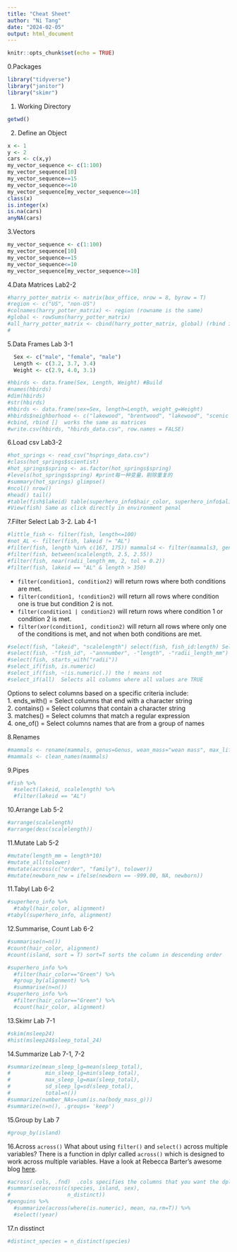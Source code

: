 ```yaml
---
title: "Cheat Sheet"
author: "Ni Tang"
date: "2024-02-05"
output: html_document
---
```


```r
knitr::opts_chunk$set(echo = TRUE)
```

0.Packages
```r
library("tidyverse")
library("janitor")
library("skimr")
```

1. Working Directory
```r
getwd()
```

2. Define an Object
```r
x <- 1
y <- 2
cars <- c(x,y)
my_vector_sequence <- c(1:100)
my_vector_sequence[10]
my_vector_sequence==15
my_vector_sequence<=10
my_vector_sequence[my_vector_sequence<=10]
class(x)
is.integer(x)
is.na(cars)
anyNA(cars)
```
3.Vectors
```r
my_vector_sequence <- c(1:100)
my_vector_sequence[10]
my_vector_sequence==15
my_vector_sequence<=10
my_vector_sequence[my_vector_sequence<=10]
```

4.Data Matrices Lab2-2
```r
#harry_potter_matrix <- matrix(box_office, nrow = 8, byrow = T)
#region <- c("US", "non-US")
#colnames(harry_potter_matrix) <- region (rowname is the same)
#global <- rowSums(harry_potter_matrix)
#all_harry_potter_matrix <- cbind(harry_potter_matrix, global) (rbind is the same)
#
```

5.Data Frames Lab 3-1
```r
  Sex <- c("male", "female", "male")
  Length <- c(3.2, 3.7, 3.4)
  Weight <- c(2.9, 4.0, 3.1)
```
```r
#hbirds <- data.frame(Sex, Length, Weight) #Build
#names(hbirds)
#dim(hbirds)
#str(hbirds)
#hbirds <- data.frame(sex=Sex, length=Length, weight_g=Weight)
#hbirds$neighborhood <- c("lakewood", "brentwood", "lakewood", "scenic Heights")
#cbind, rbind []  works the same as matrices
#write.csv(hbirds, "hbirds_data.csv", row.names = FALSE)
```

6.Load csv Lab3-2
```r
#hot_springs <- read_csv("hsprings_data.csv")
#class(hot_springs$scientist)
#hot_springs$spring <- as.factor(hot_springs$spring)
#levels(hot_springs$spring) #print每一种变量，剔除重复的
#summary(hot_springs) glimpse()
#ncol() nrow()
#head() tail()
#table(fish$lakeid) table(superhero_info$hair_color, superhero_info$alignment)
#View(fish) Same as click directly in environment penal
```

7.Filter Select Lab 3-2. Lab 4-1
```r
#little_fish <- filter(fish, length<=100)
#not_AL <- filter(fish, lakeid != "AL")
#filter(fish, length %in% c(167, 175)) mammals4 <- filter(mammals3, genus %in% c("Lophocebus", "Erythrocebus", "Macaca"))
#filter(fish, between(scalelength, 2.5, 2.55))
#filter(fish, near(radii_length_mm, 2, tol = 0.2))
#filter(fish, lakeid == "AL" & length > 350)
```
  + `filter(condition1, condition2)` will return rows where both conditions are met.  
  + `filter(condition1, !condition2)` will return all rows where condition one is true but        condition 2 is not.  
  + `filter(condition1 | condition2)` will return rows where condition 1 or condition 2 is        met.  
  + `filter(xor(condition1, condition2)` will return all rows where only one of the conditions     is met, and not when both conditions are met.  
```r
#select(fish, "lakeid", "scalelength") select(fish, fish_id:length) Select from a range
#select(fish, -"fish_id", -"annnumber", -"length", -"radii_length_mm") Except some column
#select(fish, starts_with("radii"))
#select_if(fish, is.numeric)
#select_if(fish, ~!is.numeric(.)) the ! means not
#select_if(all)  Selects all columns where all values are TRUE
```
  Options to select columns based on a specific criteria include:  
  1. ends_with() = Select columns that end with a character string  
  2. contains() = Select columns that contain a character string  
  3. matches() = Select columns that match a regular expression  
  4. one_of() = Select columns names that are from a group of names

8.Renames
```r
#mammals <- rename(mammals, genus=Genus, wean_mass="wean mass", max_life="max. life", litter_size="litter size", litters_per_year="litters/year") new_name = "Old name"
#mammals <- clean_names(mammals)
```

9.Pipes
```r
#fish %>% 
  #select(lakeid, scalelength) %>% 
  #filter(lakeid == "AL")
```

10.Arrange Lab 5-2
```r
#arrange(scalelength)
#arrange(desc(scalelength))
```

11.Mutate Lab 5-2
```r
#mutate(length_mm = length*10)
#mutate_all(tolower)
#mutate(across(c("order", "family"), tolower))
#mutate(newborn_new = ifelse(newborn == -999.00, NA, newborn))
```

11.Tabyl Lab 6-2
```r
#superhero_info %>% 
  #tabyl(hair_color, alignment)
#tabyl(superhero_info, alignment)
```

12.Summarise, Count Lab 6-2
```r
#summarise(n=n()) 
#count(hair_color, alignment)
#count(island, sort = T) sort=T sorts the column in descending order
```
```r
#superhero_info %>% 
  #filter(hair_color=="Green") %>% 
  #group_by(alignment) %>% 
  #summarise(n=n())
#superhero_info %>% 
  #filter(hair_color=="Green") %>% 
  #count(hair_color, alignment)
```
 
 13.Skimr Lab 7-1
```r
#skim(msleep24)
#hist(msleep24$sleep_total_24)
```

14.Summarize Lab 7-1, 7-2
```r
#summarize(mean_sleep_lg=mean(sleep_total),
#           min_sleep_lg=min(sleep_total),
#           max_sleep_lg=max(sleep_total),
#           sd_sleep_lg=sd(sleep_total),
#           total=n())
#summarize(number_NAs=sum(is.na(body_mass_g)))
#summarize(n=n(), .groups= 'keep')
```

15.Group by Lab 7
```r
#group_by(island)
```

16.Across
`across()`
What about using `filter()` and `select()` across multiple variables? There is a function in dplyr called `across()` which is designed to work across multiple variables. Have a look at Rebecca Barter's awesome blog [here](http://www.rebeccabarter.com/blog/2020-07-09-across/).  
```r
#across(.cols, .fnd)  .cols specifies the columns that you want the dplyr function to act on
#summarise(across(c(species, island, sex), 
#                  n_distinct))
#penguins %>%
  #summarize(across(where(is.numeric), mean, na.rm=T)) %>% 
  #select(!year)
```

17.n disstinct
```r
#distinct_species = n_distinct(species)
```


